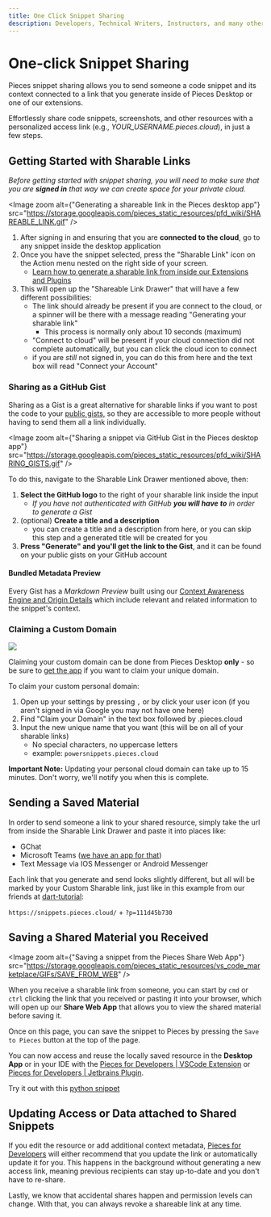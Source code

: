 ```yaml
---
title: One Click Snippet Sharing
description: Developers, Technical Writers, Instructors, and many others in the space constantly share code snippets, error logs, configuration files, boilerplate, sample code, and other developer materials with their colleagues, readers, students, open-source maintainers, customers, and so on.
---
```


<link rel="canonical" href="https://docs.pieces.app/features/one-click-snippet-sharing" />

# One-click Snippet Sharing
Pieces snippet sharing allows you to send someone a code snippet and its context connected to a link that you generate inside of Pieces Desktop or one of our extensions.

Effortlessly share code snippets, screenshots, and other resources with a personalized access link (e.g., _YOUR_USERNAME.pieces.cloud_), in just a few steps.

## Getting Started with Sharable Links
_Before getting started with snippet sharing, you will need to make sure that you are **signed in** that way we can create space for your private cloud._

<Image zoom alt={"Generating a shareable link in the Pieces desktop app"} src="https://storage.googleapis.com/pieces_static_resources/pfd_wiki/SHAREABLE_LINK.gif" />

1. After signing in and ensuring that you are **connected to the cloud**, go to any snippet inside the desktop application
2. Once you have the snippet selected, press the "Sharable Link" icon on the Action menu nested on the right side of your screen.
    - [Learn how to generate a sharable link from inside our Extensions and Plugins](/features/one-click-snippet-sharing)
3. This will open up the "Shareable Link Drawer" that will have a few different possibilities:
    - The link should already be present if you are connect to the cloud, or a spinner will be there with a message reading "Generating your sharable link"
        - This process is normally only about 10 seconds (maximum)
    - "Connect to cloud" will be present if your cloud connection did not complete automatically, but you can click the cloud icon to connect
    - if you are _still_ not signed in, you can do this from here and the text box will read "Connect your Account"

### Sharing as a GitHub Gist
Sharing as a Gist is a great alternative for sharable links if you want to post the code to your [public gists,](/product-highlights-and-benefits/import-gists-from-github) so they are accessible to more people without having to send them all a link individually.

<Image zoom alt={"Sharing a snippet via GitHub Gist in the Pieces desktop app"} src="https://storage.googleapis.com/pieces_static_resources/pfd_wiki/SHARING_GISTS.gif" />

To do this, navigate to the Sharable Link Drawer mentioned above, then:

1. **Select the GitHub logo** to the right of your sharable link inside the input
    - _If you have not authenticated with GitHub **you will have to** in order to generate a Gist_
2. (optional) **Create a title and a description**
    - you can create a title and a description from here, or you can skip this step and a generated title will be created for you
3. **Press "Generate" and you'll get the link to the Gist**, and it can be found on your public gists on your GitHub account

#### Bundled Metadata Preview
Every Gist has a _Markdown Preview_ built using our <a target="_blank" href="{{ links.internal.context_awareness_engine.origin_details }}">Context Awareness Engine and Origin Details</a> which include relevant and related information to the snippet's context.

### Claiming a Custom Domain
<Image zoom src="https://storage.googleapis.com/pieces_static_resources/pfd_wiki/CUSTOM_SUBDOMAIN.gif" />

Claiming your custom domain can be done from Pieces Desktop **only** - so be sure to [get the app](/installtion-getting-started/what-am-i-installing) if you want to claim your unique domain.

To claim your custom personal domain:
1. Open up your settings by pressing ` , ` or by click your user icon (if you aren't signed in via Google you may not have one here)
2. Find "Claim your Domain" in the text box followed by .pieces.cloud
3. Input the new unique name that you want (this will be on all of your sharable links)
    - No special characters, no uppercase letters
    - example: ` powersnippets.pieces.cloud `

**Important Note:** Updating your personal cloud domain can take up to 15 minutes. Don't worry, we'll notify you when this is complete.

## Sending a Saved Material
In order to send someone a link to your shared resource, simply take the url from inside the Sharable Link Drawer and paste it into places like:
- GChat
- Microsoft Teams ([we have an app for that](/extensions-plugins/teams))
- Text Message via IOS Messenger or Android Messenger

Each link that you generate and send looks slightly different, but all will be marked by your Custom Sharable link, just like in this example from our friends at [dart-tutorial](https://dart-tutorial.com):

`https://snippets.pieces.cloud/` + `?p=111d45b730`

## Saving a Shared Material you Received
<Image zoom alt={"Saving a snippet from the Pieces Share Web App"} src="https://storage.googleapis.com/pieces_static_resources/vs_code_marketplace/GIFs/SAVE_FROM_WEB" />

When you receive a sharable link from someone, you can start by ` cmd ` or ` ctrl ` clicking the link that you received or pasting it into your browser, which will open up our **Share Web App** that allows you to view the shared material before saving it.

Once on this page, you can save the snippet to Pieces by pressing the ` Save to Pieces ` button at the top of the page.

You can now access and reuse the locally saved resource in the **Desktop App** or in your IDE with the <a target="_blank" href="{{ links.extensions.vscode }}">Pieces for Developers | VSCode Extension</a> or <a target="_blank" href="{{ links.extensions.jetbrains }}">Pieces for Developers | Jetbrains Plugin</a>.

Try it out with this [python snippet](https://python.pieces.cloud/?p=8711459369)

## Updating Access or Data attached to Shared Snippets
If you edit the resource or add additional context metadata, <a target="_blank" href="https://docs.pieces.app/overview">Pieces for Developers</a> will either recommend that you update the link or automatically update it for you. This happens in the background without generating a new access link, meaning previous recipients can stay up-to-date and you don't have to re-share.

Lastly, we know that accidental shares happen and permission levels can change. With that, you can always revoke a shareable link at any time.



